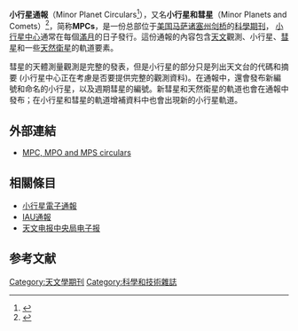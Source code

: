 {{Infobox Magazine
| 名称      = 小行星通报
| 原名      = Minor Planet Circulars
| 通称      = 
| 英文名    = 
| 标志    = 
| 标志大小  = 
| 图像      = 
| 图像大小  = 
| 图像说明  = 
| 发行期间  = 
| 主编      = 
| 编辑      = 
| 编辑者    = 
| 类别      = 
| 发行周期  = 
| 发行量    = 
| 创办人    = 
| 出版者    = [[小行星中心|小行星中心]]
| 实际发行量= 
| 滞销量    = 
| 总发行量  = 
| 创刊日期  = 1947年
| 首发日期  = 
| 最后发行日期  = 
| 公司      = 
| 创刊地区  = [[美国|美国]][[马萨诸塞州|马萨诸塞州]][[剑桥_(马萨诸塞州)|剑桥]]
| 总部所在地= [[美国|美国]][[马萨诸塞州|马萨诸塞州]][[剑桥_(马萨诸塞州)|剑桥]]
| 语言      = 英语
| 网站      = [https://www.minorplanetcenter.net/iau/services/MPC.html Minor Planet Circulars]
| issn      = 0736-6884
}}

'''小行星通報'''（Minor Planet Circulars<ref>{{cite book|title=天文学报|url=https://books.google.com/books?id=jwvyAAAAMAAJ|year=1976|publisher=科学出版社|pages=203-}}</ref>），又名'''小行星和彗星'''（Minor Planets and Comets）<ref name="Hubbell2012">{{cite book|author=Gerald R. Hubbell|title=Scientific Astrophotography: How Amateurs Can Generate and Use Professional Imaging Data|url=https://books.google.com/books?id=tJCceLB84Z8C&pg=PA291|date=9 November 2012|publisher=Springer Science & Business Media|isbn=978-1-4614-5173-0|pages=291–|access-date=2020-12-29|archive-date=2014-09-26|archive-url=https://web.archive.org/web/20140926115335/http://books.google.com/books?id=tJCceLB84Z8C&pg=PA291|dead-url=no}}</ref>，简称'''MPCs'''，是一份总部位于[[美国|美国]][[马萨诸塞州|马萨诸塞州]][[剑桥_(马萨诸塞州)|剑桥]]的[[科學期刊|科學期刊]]， [[小行星中心|小行星中心]]通常在每個[[滿月|滿月]]的日子發行。這份通報的內容包含[[天體測量學|天文]]觀測、小行星、[[彗星|彗星]]和一些[[天然衛星|天然衛星]]的軌道要素。

彗星的天體測量觀測是完整的發表，但是小行星的部分只是列出天文台的代碼和摘要 (小行星中心正在考慮是否要提供完整的觀測資料)。在通報中，還會發布新編號和命名的小行星，以及週期彗星的編號。新彗星和天然衛星的軌道也會在通報中發布；在小行星和彗星的軌道增補資料中也會出現新的小行星軌道。

== 外部連結 ==
* [http://www.minorplanetcenter.net/iau/ECS/MPCArchive/MPCArchive_TBL.html MPC, MPO and MPS circulars] {{Wayback|url=http://www.minorplanetcenter.net/iau/ECS/MPCArchive/MPCArchive_TBL.html |date=20190305034952 }}

== 相關條目 ==
* [[小行星電子通報|小行星電子通報]]
* [[IAU通報|IAU通報]]
* [[天文电报中央局电子报|天文电报中央局电子报]]

{{astronomy-stub}}
{{sci-mag-stub}}

==参考文献==
{{reflist}}
[[Category:天文學期刊|Category:天文學期刊]]
[[Category:科學和技術雜誌|Category:科學和技術雜誌]]